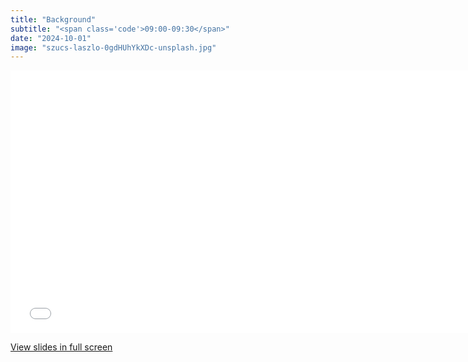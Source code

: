 ```yaml
---
title: "Background"
subtitle: "<span class='code'>09:00-09:30</span>"
date: "2024-10-01"
image: "szucs-laszlo-0gdHUhYkXDc-unsplash.jpg"
---
```


<!-- Materials will be distributed sooner to the event. -->

```{=html}
<embed src="../../materials/00_intro.pdf" type="application/pdf" width="750px" height="420px">
```

[View slides in full screen](../../materials/00_intro.pdf)
